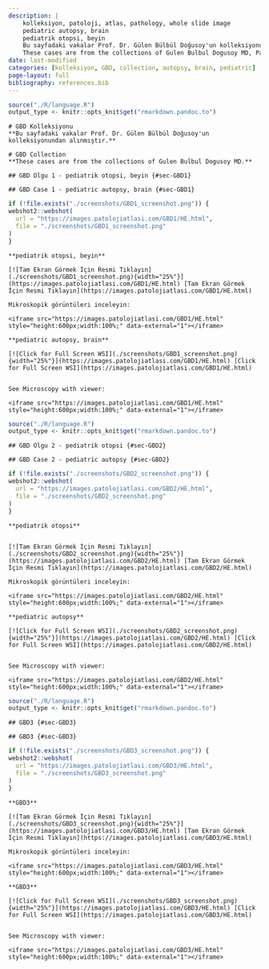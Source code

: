 ```yaml
---
description: |
    kolleksiyon, patoloji, atlas, pathology, whole slide image
    pediatric autopsy, brain
    pediatrik otopsi, beyin
    Bu sayfadaki vakalar Prof. Dr. Gülen Bülbül Doğusoy'un kolleksiyonundan alınmıştır.
    These cases are from the collections of Gulen Bulbul Dogusoy MD, Pathologist. 
date: last-modified
categories: [kolleksiyon, GBD, collection, autopsy, brain, pediatric]
page-layout: full
bibliography: references.bib
---
```



```r

source("./R/language.R")
output_type <- knitr::opts_knit$get("rmarkdown.pandoc.to")

```


```asis
# GBD Kolleksiyonu
**Bu sayfadaki vakalar Prof. Dr. Gülen Bülbül Doğusoy'un kolleksiyonundan alınmıştır.**

```


```asis
# GBD Collection
**These cases are from the collections of Gulen Bulbul Dogusoy MD.**

```





```asis
## GBD Olgu 1 - pediatrik otopsi, beyin {#sec-GBD1}
```


```asis
## GBD Case 1 - pediatric autopsy, brain {#sec-GBD1}
```


```r
if (!file.exists("./screenshots/GBD1_screenshot.png")) {
webshot2::webshot(
  url = "https://images.patolojiatlasi.com/GBD1/HE.html",
  file = "./screenshots/GBD1_screenshot.png"
)
}
```



```asis

**pediatrik otopsi, beyin**

[![Tam Ekran Görmek İçin Resmi Tıklayın](./screenshots/GBD1_screenshot.png){width="25%"}](https://images.patolojiatlasi.com/GBD1/HE.html) [Tam Ekran Görmek İçin Resmi Tıklayın](https://images.patolojiatlasi.com/GBD1/HE.html)
```


```asis
Mikroskopik görüntüleri inceleyin:

<iframe src="https://images.patolojiatlasi.com/GBD1/HE.html" style="height:600px;width:100%;" data-external="1"></iframe>

```



```asis

**pediatric autopsy, brain**

[![Click for Full Screen WSI](./screenshots/GBD1_screenshot.png){width="25%"}](https://images.patolojiatlasi.com/GBD1/HE.html) [Click for Full Screen WSI](https://images.patolojiatlasi.com/GBD1/HE.html)


```


```asis

See Microscopy with viewer: 

<iframe src="https://images.patolojiatlasi.com/GBD1/HE.html" style="height:600px;width:100%;" data-external="1"></iframe>

```






```r
source("./R/language.R")
output_type <- knitr::opts_knit$get("rmarkdown.pandoc.to")
```


```asis
## GBD Olgu 2 - pediatrik otopsi {#sec-GBD2}
```


```asis
## GBD Case 2 - pediatric autopsy {#sec-GBD2}
```


```r
if (!file.exists("./screenshots/GBD2_screenshot.png")) {
webshot2::webshot(
  url = "https://images.patolojiatlasi.com/GBD2/HE.html",
  file = "./screenshots/GBD2_screenshot.png"
)
}
```


```asis

**pediatrik otopsi**


[![Tam Ekran Görmek İçin Resmi Tıklayın](./screenshots/GBD2_screenshot.png){width="25%"}](https://images.patolojiatlasi.com/GBD2/HE.html) [Tam Ekran Görmek İçin Resmi Tıklayın](https://images.patolojiatlasi.com/GBD2/HE.html)
```


```asis
Mikroskopik görüntüleri inceleyin:

<iframe src="https://images.patolojiatlasi.com/GBD2/HE.html" style="height:600px;width:100%;" data-external="1"></iframe>

```




```asis

**pediatric autopsy**

[![Click for Full Screen WSI](./screenshots/GBD2_screenshot.png){width="25%"}](https://images.patolojiatlasi.com/GBD2/HE.html) [Click for Full Screen WSI](https://images.patolojiatlasi.com/GBD2/HE.html)


```



```asis

See Microscopy with viewer: 

<iframe src="https://images.patolojiatlasi.com/GBD2/HE.html" style="height:600px;width:100%;" data-external="1"></iframe>

```



```r
source("./R/language.R")
output_type <- knitr::opts_knit$get("rmarkdown.pandoc.to")
```




```asis
## GBD3 {#sec-GBD3}
```


```asis
## GBD3 {#sec-GBD3}
```


```r
if (!file.exists("./screenshots/GBD3_screenshot.png")) {
webshot2::webshot(
  url = "https://images.patolojiatlasi.com/GBD3/HE.html",
  file = "./screenshots/GBD3_screenshot.png"
)
}
```



```asis

**GBD3**

[![Tam Ekran Görmek İçin Resmi Tıklayın](./screenshots/GBD3_screenshot.png){width="25%"}](https://images.patolojiatlasi.com/GBD3/HE.html) [Tam Ekran Görmek İçin Resmi Tıklayın](https://images.patolojiatlasi.com/GBD3/HE.html)
```


```asis
Mikroskopik görüntüleri inceleyin:

<iframe src="https://images.patolojiatlasi.com/GBD3/HE.html" style="height:600px;width:100%;" data-external="1"></iframe>

```




```asis

**GBD3**

[![Click for Full Screen WSI](./screenshots/GBD3_screenshot.png){width="25%"}](https://images.patolojiatlasi.com/GBD3/HE.html) [Click for Full Screen WSI](https://images.patolojiatlasi.com/GBD3/HE.html)


```



```asis

See Microscopy with viewer: 

<iframe src="https://images.patolojiatlasi.com/GBD3/HE.html" style="height:600px;width:100%;" data-external="1"></iframe>

```

